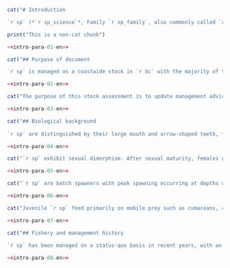 ```r
cat("# Introduction

`r sp` (*`r sp_science`*, Family `r sp_family`, also commonly called `r sp_colloq`), is a species of flatfish that occurs in the offshore waters of `r bc`. `r sp` are primarily taken by the groundfish bottom trawl fishery, although they are also encountered by hook and line fisheries, particularly those targeting Pacific Halibut (*Hippoglossus stenolepis*). Prior to the introduction of freezer trawlers in the `r bc` groundfish fleet in the mid-2000s, most of the historical catch of `r sp` is understood to have been discarded at sea. Proteolysis occurs in the muscle tissue of this species a short time after it is caught, making the flesh mushy and unpalatable. In the past five years, Asian markets have been established for fillets that have been frozen at sea as soon as possible after capture to reduce proteolysis. There is also an Asian market for the frills. The stock was last assessed by @grandin2017, who presented an age-structured Bayesian model using the iSCAM platform. This stock assessment covers the combined Pacific Marine Fisheries Commission (PMFC) major areas 3CD and 5ABCDE off the west coast of `r bc`.")
```

```r
print("This is a non-cat chunk")
```

```r
<<intro-para-01-en>>
```

```r
cat("## Purpose of document

`r sp` is managed as a coastwide stock in `r bc` with the majority of the catch coming from Pacific Marine Fisheries Commission (PMFC) major areas 3CD; `r wcvi`, 5AB; `r qcs` and 5CD; `r hs` (Figures XX and XX, Table XX). The Strait of Georgia (management area 4B) is not included in this stock assessment. The 2020 Total Allowable Catch (TAC) was 4,000 metric tonnes, reduced from 15,000 t in March of 2020.")
```
```r
<<intro-para-02-en>>
```

```r
cat("The purpose of this stock assessment is to update management advice for `r sp` stocks in `r bc` as requested by the Pacific Groundfish Management Unit (GMU). This assessment identifies reference points for `r sp` that are consistent with the DFO Decision-making Framework Incorporating the Precautionary Approach [@dfo2009] and characterizes stock status relative to these reference points, using a Bayesian, age-structured stock assessment model. Management advice is provided in the form of decision tables which forecast the impacts of a range of harvest levels on `r sp`stock status relative to these reference points.")
```
```r
<<intro-para-03-en>>
```

```r
cat("## Biological background
  
`r sp` are distinguished by their large mouth and arrow-shaped teeth, for which the species is named. Their distribution ranges from Baja California to the eastern Bering Sea [@hart1973]. In `r bc` the species inhabits depths from 50--900 m [@arf2001].")
```
```r
<<intro-para-04-en>>
```

```r
cat("`r sp` exhibit sexual dimorphism. After sexual maturity, females grow faster than males and reach a larger maximum size (Appendix XX, Figure XX). Theoretical maximum length, $L_{\infty}$, is estimated to be XX cm for females and XX cm for males in `r bc` although the maximum sizes which have been observed are XX cm for females and XX cm for males (Figure XX). Age-at-50%-maturity for females is thought to occur around age XX y for females and XX y for males. The maximum observed age is XX y for females and XX y for males. There were few observations of fish over 20 y in the dataset, and this assessment assumes a plus group of 20 y (Figure XX).")
```
```r
<<intro-para-05-en>>
```

```r
cat("`r sp` are batch spawners with peak spawning occurring at depths deeper than 350 m in the fall and winter months, although the timing of spawning may vary inter-annually [@arf1995]. The species produces pelagic eggs, followed by a pelagic larval stage that may last several months [@arf1995]. Fecundity of this species is poorly understood [@dicosimo1998]. One and two year old fish occupy shallower depths than adults, but by the age of three or four years old, they are generally found in deeper water with adults [@arf2001]. `r sp` appear to occupy separate spawning (winter) and feeding (summer) areas, and undergo seasonal bathymetric movement from shallower to deeper water in the fall and winter [@arf2001].")
```
```r
<<intro-para-06-en>>
```

```r
cat("Juvenile `r sp` feed primarily on mobile prey such as cumaceans, carideans and amphipods. Adults are piscivorous and cannibalistic, feeding on Pacific Herring (*Clupea pallasii*), juvenile Walleye Pollock (*Theragra chalcogramma*) and Pacific Sandlance (*Ammodytes hexapterus*), among other species [@fargo1981].")
```
```r
<<intro-para-07-en>>
```
```r
cat("## Fishery and management history
  
`r sp` has been managed on a status-quo basis in recent years, with an annual allocation of 15,000 t for the groundfish trawl fleet from 2006-2018 and 5,000 t since 2019. Before that time, there were no limits on catches or discards of `r sp`. The areas of high CPUE in Dixon Entrance seen in Figure \@ref(fig:cpue) are mainly from this test fishery.")
```
```r
<<intro-para-08-en>>
```

\clearpage